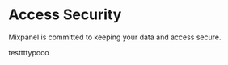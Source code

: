 
# Access Security

Mixpanel is committed to keeping your data and access secure.

<Cards>
  <Cards.Card icon title="Login Methods" href="/docs/access-security/login-methods" />
  <Cards.Card icon title="Two-Factor Authentication" href="/docs/access-security/two-factor-authentication" />
  <Cards.Card icon title="Single Sign-On" href="/docs/access-security/single-sign-on" />
</Cards>


testtttypooo
